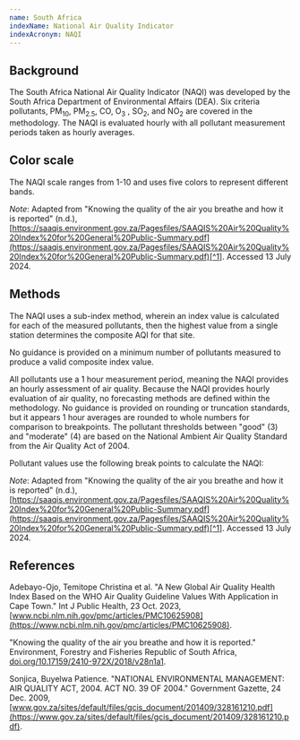 ```yaml
---
name: South Africa
indexName: National Air Quality Indicator
indexAcronym: NAQI
---
```



## Background

The South Africa National Air Quality Indicator (NAQI) was developed by the South Africa Department of Environmental Affairs (DEA). Six criteria pollutants, PM<sub>10</sub>, PM<sub>2.5</sub>, CO, O<sub>3</sub> , SO<sub>2</sub>, and NO<sub>2</sub> are covered in the methodology. The NAQI is evaluated hourly with all pollutant measurement periods taken as hourly averages.

## Color scale

The NAQI scale ranges from 1-10 and uses five colors to represent different bands.


<ColorScale index="south-africa" value={true} />

_Note_: Adapted from "Knowing the quality of the air you breathe and how it is reported" (n.d.), [https://saaqis.environment.gov.za/Pagesfiles/SAAQIS%20Air%20Quality%20Index%20for%20General%20Public-Summary.pdf](https://saaqis.environment.gov.za/Pagesfiles/SAAQIS%20Air%20Quality%20Index%20for%20General%20Public-Summary.pdf)[^1]. Accessed 13 July 2024.

## Methods

The NAQI uses a sub-index method, wherein an index value is calculated for each of the measured pollutants, then the highest value from a single station determines the composite AQI for that site.

<Admonition type="note">
  No guidance is provided on a minimum number of pollutants measured to produce
  a valid composite index value.
</Admonition>

All pollutants use a 1 hour measurement period, meaning the NAQI provides an hourly assessment of air quality. Because the NAQI provides hourly evaluation of air quality, no forecasting methods are defined within the methodology. No guidance is provided on rounding or truncation standards, but it appears 1 hour averages are rounded to whole numbers for comparison to breakpoints. The pollutant thresholds between "good" (3) and "moderate" (4) are based on the National Ambient Air Quality Standard from the Air Quality Act of 2004.

Pollutant values use the following break points to calculate the NAQI:

_Note_: Adapted from "Knowing the quality of the air you breathe and how it is reported" (n.d.), [https://saaqis.environment.gov.za/Pagesfiles/SAAQIS%20Air%20Quality%20Index%20for%20General%20Public-Summary.pdf](https://saaqis.environment.gov.za/Pagesfiles/SAAQIS%20Air%20Quality%20Index%20for%20General%20Public-Summary.pdf)[^1]. Accessed 13 July 2024.

## References

Adebayo-Ojo, Temitope Christina et al. "A New Global Air Quality Health Index Based on the WHO Air Quality Guideline Values With Application in Cape Town." Int J Public Health, 23 Oct. 2023, [www.ncbi.nlm.nih.gov/pmc/articles/PMC10625908](https://www.ncbi.nlm.nih.gov/pmc/articles/PMC10625908).

[^1]: [https://saaqis.environment.gov.za/Pagesfiles/SAAQIS%20Air%20Quality%20Index%20for%20General%20Public-Summary.pdf](https://saaqis.environment.gov.za/Pagesfiles/SAAQIS%20Air%20Quality%20Index%20for%20General%20Public-Summary.pdf)

"Knowing the quality of the air you breathe and how it is reported." Environment, Forestry and Fisheries Republic of South Africa, [doi.org/10.17159/2410-972X/2018/v28n1a1](https://doi.org/10.17159/2410-972X/2018/v28n1a1).

Sonjica, Buyelwa Patience. "NATIONAL ENVIRONMENTAL MANAGEMENT: AIR QUALITY ACT, 2004. ACT NO. 39 OF 2004." Government Gazette, 24 Dec. 2009, [www.gov.za/sites/default/files/gcis_document/201409/328161210.pdf](https://www.gov.za/sites/default/files/gcis_document/201409/328161210.pdf).
